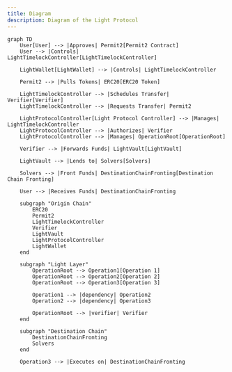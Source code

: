 ```yaml
---
title: Diagram
description: Diagram of the Light Protocol
---
```


```mermaid
graph TD
    User[User] --> |Approves| Permit2[Permit2 Contract]
    User --> |Controls| LightTimelockController[LightTimelockController]

    LightWallet[LightWallet] --> |Controls| LightTimelockController

    Permit2 --> |Pulls Tokens| ERC20[ERC20 Token]

    LightTimelockController --> |Schedules Transfer| Verifier[Verifier]
    LightTimelockController --> |Requests Transfer| Permit2

    LightProtocolController[Light Protocol Controller] --> |Manages| LightTimelockController
    LightProtocolController --> |Authorizes| Verifier
    LightProtocolController --> |Manages| OperationRoot[OperationRoot]

    Verifier --> |Forwards Funds| LightVault[LightVault]

    LightVault --> |Lends to| Solvers[Solvers]

    Solvers --> |Front Funds| DestinationChainFronting[Destination Chain Fronting]

    User --> |Receives Funds| DestinationChainFronting

    subgraph "Origin Chain"
        ERC20
        Permit2
        LightTimelockController
        Verifier
        LightVault
        LightProtocolController
        LightWallet
    end

    subgraph "Light Layer"
        OperationRoot --> Operation1[Operation 1]
        OperationRoot --> Operation2[Operation 2]
        OperationRoot --> Operation3[Operation 3]

        Operation1 --> |dependency| Operation2
        Operation2 --> |dependency| Operation3

        OperationRoot --> |verifier| Verifier
    end

    subgraph "Destination Chain"
        DestinationChainFronting
        Solvers
    end

    Operation3 --> |Executes on| DestinationChainFronting

```
